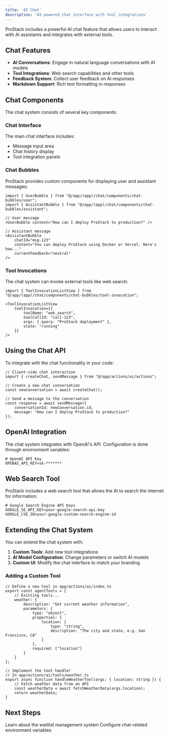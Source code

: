 ```yaml
---
title: 'AI Chat'
description: 'AI-powered chat interface with tool integrations'
---
```


ProStack includes a powerful AI chat feature that allows users to interact with AI assistants and integrates with external tools.

## Chat Features

- **AI Conversations**: Engage in natural language conversations with AI models
- **Tool Integrations**: Web search capabilities and other tools
- **Feedback System**: Collect user feedback on AI responses
- **Markdown Support**: Rich text formatting in responses

## Chat Components

The chat system consists of several key components:

### Chat Interface

The main chat interface includes:

- Message input area
- Chat history display
- Tool integration panels

### Chat Bubbles

ProStack provides custom components for displaying user and assistant messages:

```tsx
import { UserBubble } from "@/app/(app)/chat/components/chat-bubbles/user";
import { AssistantBubble } from "@/app/(app)/chat/components/chat-bubbles/assistant";

// User message
<UserBubble content="How can I deploy ProStack to production?" />

// Assistant message
<AssistantBubble 
    chatId="msg-123" 
    content="You can deploy ProStack using Docker or Vercel. Here's how..." 
    currentFeedback="neutral" 
/>
```

### Tool Invocations

The chat system can invoke external tools like web search:

```tsx
import { ToolInvocationListView } from "@/app/(app)/chat/components/chat-bubbles/tool-invocation";

<ToolInvocationListView
    toolInvocation={{
        toolName: "web_search",
        toolCallId: "call-123",
        args: { query: "ProStack deployment" },
        state: "running"
    }}
/>
```

## Using the Chat API

To integrate with the chat functionality in your code:

```tsx
// Client-side chat interaction
import { createChat, sendMessage } from "@/app/actions/ai/actions";

// Create a new chat conversation
const newConversation = await createChat();

// Send a message to the conversation
const response = await sendMessage({
    conversationId: newConversation.id,
    message: "How can I deploy ProStack to production?"
});
```

## OpenAI Integration

The chat system integrates with OpenAI's API. Configuration is done through environment variables:

```plaintext
# OpenAI API Key
OPENAI_API_KEY=sk-*******
```

## Web Search Tool

ProStack includes a web search tool that allows the AI to search the internet for information:

```plaintext
# Google Search Engine API Keys
GOOGLE_SE_API_KEY=your-google-search-api-key
GOOGLE_CSE_ID=your-google-custom-search-engine-id
```

## Extending the Chat System

You can extend the chat system with:

1. **Custom Tools**: Add new tool integrations
2. **AI Model Configuration**: Change parameters or switch AI models
3. **Custom UI**: Modify the chat interface to match your branding

### Adding a Custom Tool

```tsx
// Define a new tool in app/actions/ai/index.ts
export const agentTools = {
    // Existing tools...
    weather: {
        description: "Get current weather information",
        parameters: {
            type: "object",
            properties: {
                location: {
                    type: "string",
                    description: "The city and state, e.g. San Francisco, CA"
                }
            },
            required: ["location"]
        }
    }
};

// Implement the tool handler
// In app/actions/ai/tools/weather.ts
export async function handleWeatherTool(args: { location: string }) {
    // Fetch weather data from an API
    const weatherData = await fetchWeatherData(args.location);
    return weatherData;
}
```

## Next Steps

<CardGroup cols={2}>
  <Card
    title="Waitlist Feature"
    icon="list"
    href="/features/waitlist"
  >
    Learn about the waitlist management system
  </Card>
  <Card
    title="Environment Variables"
    icon="gear"
    href="/configuration/environment-variables"
  >
    Configure chat-related environment variables
  </Card>
</CardGroup> 